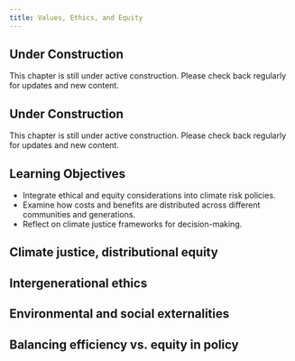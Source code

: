 ```yaml
---
title: Values, Ethics, and Equity
---
```


::: {.callout-note}
## Under Construction
This chapter is still under active construction. Please check back regularly for updates and new content.
:::

::: {.callout-note}
## Under Construction
This chapter is still under active construction. Please check back regularly for updates and new content.
:::

::: {.callout-tip}
## Learning Objectives

- Integrate ethical and equity considerations into climate risk policies.
- Examine how costs and benefits are distributed across different communities and generations.
- Reflect on climate justice frameworks for decision-making.
:::

## Climate justice, distributional equity

## Intergenerational ethics

## Environmental and social externalities

## Balancing efficiency vs. equity in policy